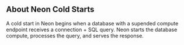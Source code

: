 ## About Neon Cold Starts

A cold start in Neon begins when a database with a supended compute endpoint receives a connection + SQL query. Neon starts the database compute, processes the query, and serves the response.
